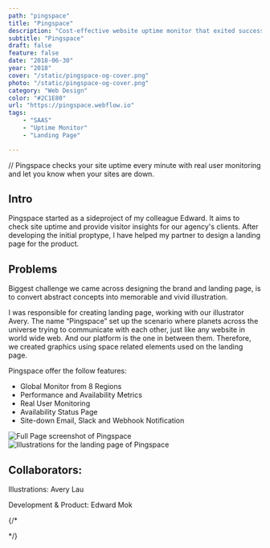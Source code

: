 ```yaml
---
path: "pingspace"
title: "Pingspace"
description: "Cost-effective website uptime monitor that exited successfully"
subtitle: "Pingspace"
draft: false
feature: false
date: "2018-06-30"
year: "2018" 
cover: "/static/pingspace-og-cover.png"
photo: "/static/pingspace-og-cover.png"
category: "Web Design"
color: "#2C1E80"
url: "https://pingspace.webflow.io"
tags: 
    - "SAAS"
    - "Uptime Monitor"
    - "Landing Page"

---
```


// Pingspace checks your site uptime every minute with real user monitoring and let you know when your sites are down.

## Intro 
Pingspace started as a sideproject of my colleague Edward. It aims to check site uptime and provide visitor insights for our agency's clients. After developing the initial proptype, I have helped my partner to design a landing page for the product. 


## Problems 
Biggest challenge we came across designing the brand and landing page, is to convert abstract concepts into memorable and vivid illustration. 

I was responsible for creating landing page, working with our illustrator Avery. The name “Pingspace” set up the scenario where planets across the universe trying to communicate with each other, just like any website in world wide web. And our platform is the one in between them. Therefore, we created graphics using space related elements used on the landing page. 

Pingspace offer the follow features:
* Global Monitor from 8 Regions
* Performance and Availability Metrics
* Real User Monitoring 
* Availability Status Page
* Site-down Email, Slack and Webhook Notification

![Full Page screenshot of Pingspace](./pingspace-1.png)
![Illustrations for the landing page of Pingspace](./pingspace-2.png)

## Collaborators:
Illustrations: Avery Lau

Development & Product: Edward Mok

{/*

<Centered>
<ReadOn href="https://pingspace.webflow.io" text="View Project" target="_blank" />
</Centered>

<GridBlock>
<Meta icon="calendar-alt" label="timeline" value="2019"/>
<Meta icon="mobile-alt" label="platform" value="Web"/>
<Meta icon="mug-hot" label="type" value="Side Project"/>
<Meta icon="user" label="role" value="UI Designer"/>
</GridBlock>    

*/}